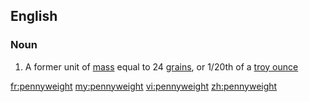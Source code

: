 ==English==

===Noun===
{{wikipedia}}
{{en-noun}}

# A former unit of [[mass]] equal to 24 [[grain]]s, or 1/20th of a [[troy ounce]]

[[fr:pennyweight]]
[[my:pennyweight]]
[[vi:pennyweight]]
[[zh:pennyweight]]